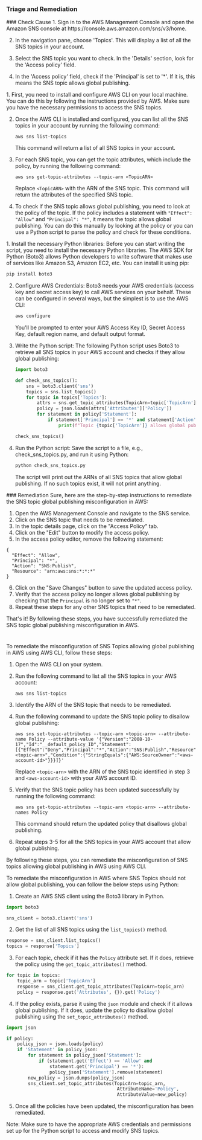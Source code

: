 
### Triage and Remediation
<Tabs>

<Tab title='Cause'>
### Check Cause
<AccordionGroup>
<Accordion title='Using Console' defaultOpen='true'>
1. Sign in to the AWS Management Console and open the Amazon SNS console at https://console.aws.amazon.com/sns/v3/home.

2. In the navigation pane, choose 'Topics'. This will display a list of all the SNS topics in your account.

3. Select the SNS topic you want to check. In the 'Details' section, look for the 'Access policy' field.

4. In the 'Access policy' field, check if the 'Principal' is set to '*'. If it is, this means the SNS topic allows global publishing.
</Accordion>

<Accordion title='Using CLI'>
1. First, you need to install and configure AWS CLI on your local machine. You can do this by following the instructions provided by AWS. Make sure you have the necessary permissions to access the SNS topics.

2. Once the AWS CLI is installed and configured, you can list all the SNS topics in your account by running the following command:

   ```
   aws sns list-topics
   ```
   This command will return a list of all SNS topics in your account.

3. For each SNS topic, you can get the topic attributes, which include the policy, by running the following command:

   ```
   aws sns get-topic-attributes --topic-arn <TopicARN>
   ```
   Replace `<TopicARN>` with the ARN of the SNS topic. This command will return the attributes of the specified SNS topic.

4. To check if the SNS topic allows global publishing, you need to look at the policy of the topic. If the policy includes a statement with `"Effect": "Allow"` and `"Principal": "*"`, it means the topic allows global publishing. You can do this manually by looking at the policy or you can use a Python script to parse the policy and check for these conditions.
</Accordion>

<Accordion title='Using Python'>
1. Install the necessary Python libraries: Before you can start writing the script, you need to install the necessary Python libraries. The AWS SDK for Python (Boto3) allows Python developers to write software that makes use of services like Amazon S3, Amazon EC2, etc. You can install it using pip:

   ```bash
   pip install boto3
   ```

2. Configure AWS Credentials: Boto3 needs your AWS credentials (access key and secret access key) to call AWS services on your behalf. These can be configured in several ways, but the simplest is to use the AWS CLI:

   ```bash
   aws configure
   ```

   You'll be prompted to enter your AWS Access Key ID, Secret Access Key, default region name, and default output format.

3. Write the Python script: The following Python script uses Boto3 to retrieve all SNS topics in your AWS account and checks if they allow global publishing:

   ```python
   import boto3

   def check_sns_topics():
       sns = boto3.client('sns')
       topics = sns.list_topics()
       for topic in topics['Topics']:
           attrs = sns.get_topic_attributes(TopicArn=topic['TopicArn'])
           policy = json.loads(attrs['Attributes']['Policy'])
           for statement in policy['Statement']:
               if statement['Principal'] == '*' and statement['Action'] == 'SNS:Publish' and statement['Effect'] == 'Allow':
                   print(f"Topic {topic['TopicArn']} allows global publishing")

   check_sns_topics()
   ```

4. Run the Python script: Save the script to a file, e.g., check_sns_topics.py, and run it using Python:

   ```bash
   python check_sns_topics.py
   ```

   The script will print out the ARNs of all SNS topics that allow global publishing. If no such topics exist, it will not print anything.
</Accordion>

</AccordionGroup>
</Tab>
<Tab title='Remediation'>
### Remediation

<AccordionGroup>
<Accordion title='Using Console' defaultOpen='true'>
Sure, here are the step-by-step instructions to remediate the SNS topic global publishing misconfiguration in AWS:

1. Open the AWS Management Console and navigate to the SNS service.
2. Click on the SNS topic that needs to be remediated.
3. In the topic details page, click on the "Access Policy" tab.
4. Click on the "Edit" button to modify the access policy.
5. In the access policy editor, remove the following statement:

```
{
  "Effect": "Allow",
  "Principal": "*",
  "Action": "SNS:Publish",
  "Resource": "arn:aws:sns:*:*:*"
}
```

6. Click on the "Save Changes" button to save the updated access policy.
7. Verify that the access policy no longer allows global publishing by checking that the `Principal` is no longer set to `"*"`.
8. Repeat these steps for any other SNS topics that need to be remediated.

That's it! By following these steps, you have successfully remediated the SNS topic global publishing misconfiguration in AWS.

#
</Accordion>

<Accordion title='Using CLI'>
To remediate the misconfiguration of SNS Topics allowing global publishing in AWS using AWS CLI, follow these steps:

1. Open the AWS CLI on your system.

2. Run the following command to list all the SNS topics in your AWS account:

   ```
   aws sns list-topics
   ```

3. Identify the ARN of the SNS topic that needs to be remediated.

4. Run the following command to update the SNS topic policy to disallow global publishing:

   ```
   aws sns set-topic-attributes --topic-arn <topic-arn> --attribute-name Policy --attribute-value '{"Version":"2008-10-17","Id":"__default_policy_ID","Statement":[{"Effect":"Deny","Principal":"*","Action":"SNS:Publish","Resource":"<topic-arn>","Condition":{"StringEquals":{"AWS:SourceOwner":"<aws-account-id>"}}}]}'
   ```

   Replace `<topic-arn>` with the ARN of the SNS topic identified in step 3 and `<aws-account-id>` with your AWS account ID.

5. Verify that the SNS topic policy has been updated successfully by running the following command:

   ```
   aws sns get-topic-attributes --topic-arn <topic-arn> --attribute-names Policy
   ```

   This command should return the updated policy that disallows global publishing.

6. Repeat steps 3-5 for all the SNS topics in your AWS account that allow global publishing.

By following these steps, you can remediate the misconfiguration of SNS topics allowing global publishing in AWS using AWS CLI.
</Accordion>

<Accordion title='Using Python'>
To remediate the misconfiguration in AWS where SNS Topics should not allow global publishing, you can follow the below steps using Python:

1. Create an AWS SNS client using the Boto3 library in Python.

```python
import boto3

sns_client = boto3.client('sns')
```

2. Get the list of all SNS topics using the `list_topics()` method.

```python
response = sns_client.list_topics()
topics = response['Topics']
```

3. For each topic, check if it has the `Policy` attribute set. If it does, retrieve the policy using the `get_topic_attributes()` method.

```python
for topic in topics:
    topic_arn = topic['TopicArn']
    response = sns_client.get_topic_attributes(TopicArn=topic_arn)
    policy = response.get('Attributes', {}).get('Policy')
```

4. If the policy exists, parse it using the `json` module and check if it allows global publishing. If it does, update the policy to disallow global publishing using the `set_topic_attributes()` method.

```python
import json

if policy:
    policy_json = json.loads(policy)
    if 'Statement' in policy_json:
        for statement in policy_json['Statement']:
            if (statement.get('Effect') == 'Allow' and 
                statement.get('Principal') == '*'):
                policy_json['Statement'].remove(statement)
        new_policy = json.dumps(policy_json)
        sns_client.set_topic_attributes(TopicArn=topic_arn, 
                                         AttributeName='Policy', 
                                         AttributeValue=new_policy)
```

5. Once all the policies have been updated, the misconfiguration has been remediated.

Note: Make sure to have the appropriate AWS credentials and permissions set up for the Python script to access and modify SNS topics.
</Accordion>

</AccordionGroup>
</Tab>
</Tabs>
